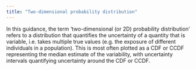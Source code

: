 ```yaml
---
title: "Two-dimensional probability distribution"
---
```


In this guidance, the term ‘two-dimensional (or 2D) probability distribution’ refers to a distribution that quantifies the uncertainty of a quantity that is variable, i.e. takes multiple true values (e.g. the exposure of different individuals in a population). This is most often plotted as a CDF or CCDF representing the median estimate of the variability, with uncertainty intervals quantifying uncertainty around the CDF or CCDF.



